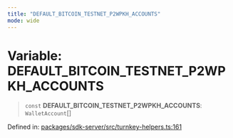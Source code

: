 ```yaml
---
title: "DEFAULT_BITCOIN_TESTNET_P2WPKH_ACCOUNTS"
mode: wide
---
```

  
# Variable: DEFAULT\_BITCOIN\_TESTNET\_P2WPKH\_ACCOUNTS

> `const` **DEFAULT\_BITCOIN\_TESTNET\_P2WPKH\_ACCOUNTS**: `WalletAccount`[]

Defined in: [packages/sdk-server/src/turnkey-helpers.ts:161](https://github.com/tkhq/sdk/blob/94193410cf3571aa019a0b9408107eeb43e39e16/packages/sdk-server/src/turnkey-helpers.ts#L161)
